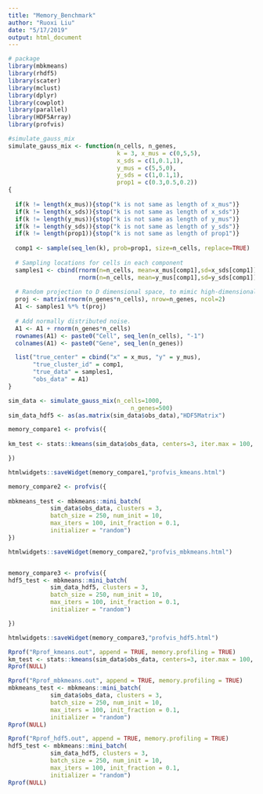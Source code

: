 ```yaml
---
title: "Memory_Benchmark"
author: "Ruoxi Liu"
date: "5/17/2019"
output: html_document
---
```

```r
# package
library(mbkmeans)
library(rhdf5)
library(scater)
library(mclust)
library(dplyr)
library(cowplot)
library(parallel)
library(HDF5Array)
library(profvis)
```

```r
#simulate_gauss_mix
simulate_gauss_mix <- function(n_cells, n_genes,
                               k = 3, x_mus = c(0,5,5), 
                               x_sds = c(1,0.1,1), 
                               y_mus = c(5,5,0), 
                               y_sds = c(1,0.1,1), 
                               prop1 = c(0.3,0.5,0.2))
{ 
  
  if(k != length(x_mus)){stop("k is not same as length of x_mus")} 
  if(k != length(x_sds)){stop("k is not same as length of x_sds")} 
  if(k != length(y_mus)){stop("k is not same as length of y_mus")} 
  if(k != length(y_sds)){stop("k is not same as length of y_sds")} 
  if(k != length(prop1)){stop("k is not same as length of prop1")} 
  
  comp1 <- sample(seq_len(k), prob=prop1, size=n_cells, replace=TRUE)
  
  # Sampling locations for cells in each component
  samples1 <- cbind(rnorm(n=n_cells, mean=x_mus[comp1],sd=x_sds[comp1]),
                    rnorm(n=n_cells, mean=y_mus[comp1],sd=y_sds[comp1]))
  
  # Random projection to D dimensional space, to mimic high-dimensional expression data.
  proj <- matrix(rnorm(n_genes*n_cells), nrow=n_genes, ncol=2)
  A1 <- samples1 %*% t(proj)
  
  # Add normally distributed noise.
  A1 <- A1 + rnorm(n_genes*n_cells)
  rownames(A1) <- paste0("Cell", seq_len(n_cells), "-1")
  colnames(A1) <- paste0("Gene", seq_len(n_genes))

  list("true_center" = cbind("x" = x_mus, "y" = y_mus),
       "true_cluster_id" = comp1,
       "true_data" = samples1, 
       "obs_data" = A1)
}
```

```r
sim_data <- simulate_gauss_mix(n_cells=1000, 
                                   n_genes=500)
sim_data_hdf5 <- as(as.matrix(sim_data$obs_data),"HDF5Matrix")

memory_compare1 <- profvis({
  
km_test <- stats::kmeans(sim_data$obs_data, centers=3, iter.max = 100, nstart = 10)

})

htmlwidgets::saveWidget(memory_compare1,"profvis_kmeans.html")

memory_compare2 <- profvis({
  
mbkmeans_test <- mbkmeans::mini_batch(
            sim_data$obs_data, clusters = 3, 
            batch_size = 250, num_init = 10, 
            max_iters = 100, init_fraction = 0.1,
            initializer = "random")
})

htmlwidgets::saveWidget(memory_compare2,"profvis_mbkmeans.html")


memory_compare3 <- profvis({
hdf5_test <- mbkmeans::mini_batch(
            sim_data_hdf5, clusters = 3, 
            batch_size = 250, num_init = 10, 
            max_iters = 100, init_fraction = 0.1,
            initializer = "random")

})

htmlwidgets::saveWidget(memory_compare3,"profvis_hdf5.html")
```


```r
Rprof("Rprof_kmeans.out", append = TRUE, memory.profiling = TRUE)
km_test <- stats::kmeans(sim_data$obs_data, centers=3, iter.max = 100, nstart = 10)
Rprof(NULL)

Rprof("Rprof_mbkmeans.out", append = TRUE, memory.profiling = TRUE)
mbkmeans_test <- mbkmeans::mini_batch(
            sim_data$obs_data, clusters = 3, 
            batch_size = 250, num_init = 10, 
            max_iters = 100, init_fraction = 0.1,
            initializer = "random")
Rprof(NULL)

Rprof("Rprof_hdf5.out", append = TRUE, memory.profiling = TRUE)
hdf5_test <- mbkmeans::mini_batch(
            sim_data_hdf5, clusters = 3, 
            batch_size = 250, num_init = 10, 
            max_iters = 100, init_fraction = 0.1,
            initializer = "random")
Rprof(NULL)



```
 
